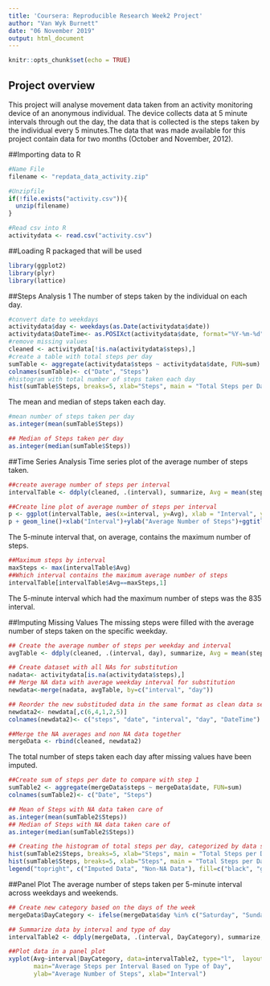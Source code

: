 ---
title: 'Coursera: Reproducible Research Week2 Project'
author: "Van Wyk Burnett"
date: "06 November 2019"
output: html_document
---

```{r setup, include=FALSE}
knitr::opts_chunk$set(echo = TRUE)
```

## Project overview
This project will analyse movement data taken from an activity monitoring device of an anonymous individual. The device collects data at 5 minute intervals through out the day, the data that is collected is the steps taken by the individual every 5 minutes.The data that was made available for this project contain data for two months (October and November, 2012).

##Importing data to R
```{r read file, echo = TRUE}
#Name File
filename <- "repdata_data_activity.zip"

#Unzipfile
if(!file.exists("activity.csv")){
  unzip(filename)
}

#Read csv into R
activitydata <- read.csv("activity.csv")
```

##Loading R packaged that will be used
```{r load packages, echo=TRUE}
library(ggplot2)
library(plyr)
library(lattice)
```

##Steps Analysis 1
The number of steps taken by the individual on each day.
```{r histogram 1, echo=TRUE}
#convert date to weekdays
activitydata$day <- weekdays(as.Date(activitydata$date))
activitydata$DateTime<- as.POSIXct(activitydata$date, format="%Y-%m-%d")
#remove missing values
cleaned <- activitydata[!is.na(activitydata$steps),]
#create a table with total steps per day
sumTable <- aggregate(activitydata$steps ~ activitydata$date, FUN=sum)
colnames(sumTable)<- c("Date", "Steps")
#histogram with total number of steps taken each day
hist(sumTable$Steps, breaks=5, xlab="Steps", main = "Total Steps per Day")
```

The mean and median of steps taken each day.
```{r mean and median, echo=TRUE}
#mean number of steps taken per day
as.integer(mean(sumTable$Steps))

## Median of Steps taken per day
as.integer(median(sumTable$Steps))
```

##Time Series Analysis
Time series plot of the average number of steps taken.
```{r time series, echo=TRUE}
##create average number of steps per interval
intervalTable <- ddply(cleaned, .(interval), summarize, Avg = mean(steps))

##Create line plot of average number of steps per interval
p <- ggplot(intervalTable, aes(x=interval, y=Avg), xlab = "Interval", ylab="Average Number of Steps")
p + geom_line()+xlab("Interval")+ylab("Average Number of Steps")+ggtitle("Average Number of Steps per Interval")
```

The 5-minute interval that, on average, contains the maximum number of steps.
```{r max steps, echo-TRUE}
##Maximum steps by interval
maxSteps <- max(intervalTable$Avg)
##Which interval contains the maximum average number of steps
intervalTable[intervalTable$Avg==maxSteps,1]
```
The 5-minute interval which had the maximum number of steps was the 835 interval.

##Imputing Missing Values
The missing steps were filled with the average number of steps taken on the specific weekday.
```{r imputing, echo=TRUE}
## Create the average number of steps per weekday and interval
avgTable <- ddply(cleaned, .(interval, day), summarize, Avg = mean(steps))

## Create dataset with all NAs for substitution
nadata<- activitydata[is.na(activitydata$steps),]
## Merge NA data with average weekday interval for substitution
newdata<-merge(nadata, avgTable, by=c("interval", "day"))

## Reorder the new substituded data in the same format as clean data set
newdata2<- newdata[,c(6,4,1,2,5)]
colnames(newdata2)<- c("steps", "date", "interval", "day", "DateTime")

##Merge the NA averages and non NA data together
mergeData <- rbind(cleaned, newdata2)
```

The total number of steps taken each day after missing values have been imputed.
```{r histogram, echo=TRUE}
##Create sum of steps per date to compare with step 1
sumTable2 <- aggregate(mergeData$steps ~ mergeData$date, FUN=sum)
colnames(sumTable2)<- c("Date", "Steps")

## Mean of Steps with NA data taken care of
as.integer(mean(sumTable2$Steps))
## Median of Steps with NA data taken care of
as.integer(median(sumTable2$Steps))

## Creating the histogram of total steps per day, categorized by data set to show impact
hist(sumTable2$Steps, breaks=5, xlab="Steps", main = "Total Steps per Day with NAs Imputed", col="Black")
hist(sumTable$Steps, breaks=5, xlab="Steps", main = "Total Steps per Day with NAs Imputed", col="Grey", add=T)
legend("topright", c("Imputed Data", "Non-NA Data"), fill=c("black", "grey") )
```

##Panel Plot
The average number of steps taken per 5-minute interval across weekdays and weekends.
```{r panel plot, echo=TRUE}
## Create new category based on the days of the week
mergeData$DayCategory <- ifelse(mergeData$day %in% c("Saturday", "Sunday"), "Weekend", "Weekday")

## Summarize data by interval and type of day
intervalTable2 <- ddply(mergeData, .(interval, DayCategory), summarize, Avg = mean(steps))

##Plot data in a panel plot
xyplot(Avg~interval|DayCategory, data=intervalTable2, type="l",  layout = c(1,2),
       main="Average Steps per Interval Based on Type of Day", 
       ylab="Average Number of Steps", xlab="Interval")
```